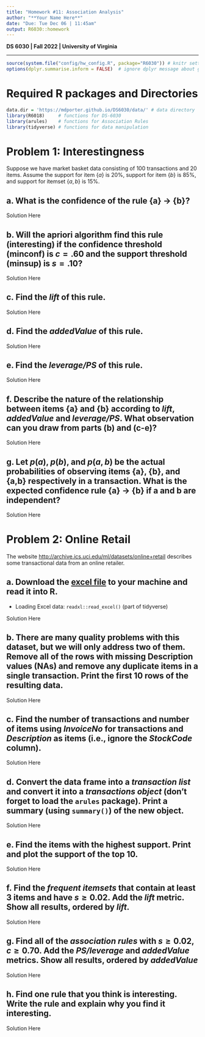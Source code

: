 ```yaml
---
title: "Homework #11: Association Analysis" 
author: "**Your Name Here**"
date: "Due: Tue Dec 06 | 11:45am"
output: R6030::homework
---
```


**DS 6030 | Fall 2022 | University of Virginia**

------------------------------------------------------------------------

```r
source(system.file("config/hw_config.R", package="R6030")) # knitr settings
options(dplyr.summarise.inform = FALSE)  # ignore dplyr message about grouping
```


# Required R packages and Directories

::: {.solution}
```r
data.dir = 'https://mdporter.github.io/DS6030/data/' # data directory
library(R6018)     # functions for DS-6030
library(arules)    # functions for Association Rules
library(tidyverse) # functions for data manipulation   
```
:::



# Problem 1: Interestingness 

Suppose we have market basket data consisting of 100 transactions and 20 items. Assume the support for item {$a$} is 20%, support for item {$b$} is 85%, and support for itemset {$a,b$} is 15%. 


## a. What is the confidence of the rule {a} $\rightarrow$ {b}? 

::: {.solution}
Solution Here
:::


## b. Will the apriori algorithm find this rule (interesting) if the confidence threshold (minconf) is $c=.60$ and the support threshold (minsup) is $s=.10$?  

::: {.solution}
Solution Here
:::


## c. Find the *lift* of this rule. 

::: {.solution}
Solution Here
:::

## d. Find the *addedValue* of this rule. 

::: {.solution}
Solution Here
:::

## e. Find the *leverage/PS* of this rule. 

::: {.solution}
Solution Here
:::


## f. Describe the nature of the relationship between items {a} and {b} according to *lift*, *addedValue* and *leverage/PS*. What observation can you draw from parts (b) and (c-e)? 

::: {.solution}
Solution Here
:::

## g. Let $p(a)$, $p(b)$, and $p(a,b)$ be the actual probabilities of observing items {a}, {b}, and {a,b} respectively in a transaction. What is the expected confidence rule {a} $\rightarrow$ {b} if a and b are independent? 

::: {.solution}
Solution Here
:::




# Problem 2: Online Retail

The website <http://archive.ics.uci.edu/ml/datasets/online+retail> describes some transactional data from an online retailer. 


## a. Download the [excel file](http://archive.ics.uci.edu/ml/machine-learning-databases/00352/Online%20Retail.xlsx) to your machine and read it into R. 
- Loading Excel data: `readxl::read_excel()` (part of tidyverse)


::: {.solution}
Solution Here
:::


## b. There are many quality problems with this dataset, but we will only address two of them. Remove all of the rows with missing Description values (NAs) and remove any duplicate items in a single transaction. Print the first 10 rows of the resulting data. 

::: {.solution}
Solution Here
:::

## c. Find the number of transactions and number of items using *InvoiceNo* for transactions and *Description* as items (i.e., ignore the *StockCode* column).

::: {.solution}
Solution Here
:::


## d. Convert the data frame into a *transaction list* and convert it into a *transactions object* (don't forget to load the `arules` package). Print a summary (using `summary()`) of the new object. 

::: {.solution}
Solution Here
:::

## e. Find the items with the highest support. Print and plot the support of the top 10. 

::: {.solution}
Solution Here
:::

## f. Find the *frequent itemsets* that contain at least 3 items and have $s\geq 0.02$. Add the *lift* metric. Show all results, ordered by *lift*. 

::: {.solution}
Solution Here
:::

## g. Find all of the *association rules* with $s \geq 0.02$, $c \geq 0.70$. Add the *PS/leverage* and *addedValue* metrics. Show all results, ordered by *addedValue*

::: {.solution}
Solution Here
:::


## h. Find one rule that you think is interesting. Write the rule and explain why you find it interesting. 

::: {.solution}
Solution Here
:::









